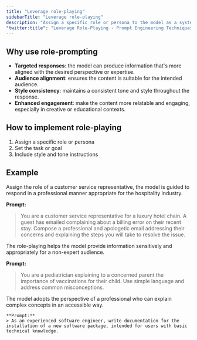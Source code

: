 ```yaml
---
title: "Leverage role-playing"
sidebarTitle: "Leverage role-playing"
description: "Assign a specific role or persona to the model as a system prompt to set the style, tone, and content of the output."
"twitter:title": "Leverage Role-Playing - Prompt Engineering Techniques"
---
```



## Why use role-prompting

- **Targeted responses**: the model can produce information that's more aligned with the desired perspective or expertise.
- **Audience alignment**: ensures the content is suitable for the intended audience.
- **Style consistency**: maintains a consistent tone and style throughout the response.
- **Enhanced engagement**: make the content more relatable and engaging, especially in creative or educational contexts.

## How to implement role-playing

1. Assign a specific role or persona
2. Set the task or goal
3. Include style and tone instructions

## Example

<AccordionGroup>
  <Accordion title="Example 1: Customer service scenario.">
  Assign the role of a customer service representative, the model is guided to respond in a professional manner appropriate for the hospitality industry.

**Prompt:**

> You are a customer service representative for a luxury hotel chain. A guest has emailed complaining about a billing error on their recent stay. Compose a professional and apologetic email addressing their concerns and explaining the steps you will take to resolve the issue.

  </Accordion>

  <Accordion title="Example 2: Medical advice.">
  The role-playing helps the model provide information sensitively and appropriately for a non-expert audience.

**Prompt:**

> You are a pediatrician explaining to a concerned parent the importance of vaccinations for their child. Use simple language and address common misconceptions.

  </Accordion>

  <Accordion title="Example 3: Technical writing.">
    The model adopts the perspective of a professional who can explain complex concepts in an accessible way.

    **Prompt:**
    > As an experienced software engineer, write documentation for the installation of a new software package, intended for users with basic technical knowledge.

  </Accordion>

</AccordionGroup>

<QuestionsSection />

